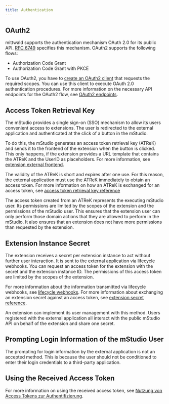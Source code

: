 ```yaml
---
title: Authentication
---
```


## OAuth2

mittwald supports the authentication mechanism OAuth 2.0 for its public API.
[RFC 6749](https://tools.ietf.org/html/rfc6749) specifies this mechanism.
OAuth2 supports the following flows:

- Authorization Code Grant
- Authorization Code Grant with PKCE

To use OAuth2, you have to [create an OAuth2 client](../../../how-to/create-extension#creating-an-oauth2-client) that requests the required scopes.
You can use this client to execute OAuth 2.0 authentication procedures.
For more information on the necessary API endpoints for the OAuth2 flow, see [OAuth2 endpoints](../../../reference/api#oauth2).

## Access Token Retrieval Key

The mStudio provides a single sign-on (SSO) mechanism to allow its users convenient access to extensions.
The user is redirected to the external application and authenticated at the click of a button in the mStudio.

To do this, the mStudio generates an access token retrieval key (ATReK) and sends it to the frontend of the extension when the button is clicked.
This only happens, if the extension provides a URL template that contains the ATReK and the UserID as placeholders.
For more information, see [extension external frontend](../../extensions#external-frontend).

The validity of the ATReK is short and expires after one use.
For this reason, the external application must use the ATReK immediately to obtain an access token.
For more information on how an ATReK is exchanged for an access token, see [access token retrieval key reference](../../../reference/api#using-an-access-token-retrieval-key)

The access token created from an ATReK represents the executing mStudio user.
Its permissions are limited by the scopes of the extension and the permissions of the mStudio user.
This ensures that the extension user can only perform those domain actions that they are allowed to perform in the mStudio.
It also ensures that an extension does not have more permissions than requested by the extension.

## Extension Instance Secret

The extension receives a secret per extension instance to act without further user interaction.
It is sent to the external application via lifecycle webhooks.
You can request an access token for the extension with the secret and the extension instance ID.
The permissions of this access token are limited by the scopes of the extension.

For more information about the information transmitted via lifecycle webhooks, see [lifecycle webhooks](../../../reference/webhooks).
For more information about exchanging an extension secret against an access token, see [extension secret reference](../../../reference/api#authenticating-with-the-extension-instance-secret).

An extension can implement its user management with this method.
Users registered with the external application all interact with the public mStudio API on behalf of the extension and share one secret.

## Prompting Login Information of the mStudio User

The prompting for login information by the external application is not an accepted method.
This is because the user should not be conditioned to enter their login credentials to a third-party application.

## Using the Received Access Token

For more information on using the received access token, see [Nutzung von Access Tokens zur Authentifizierung](../../../reference/api#using-access-tokens-to-authenticate).
